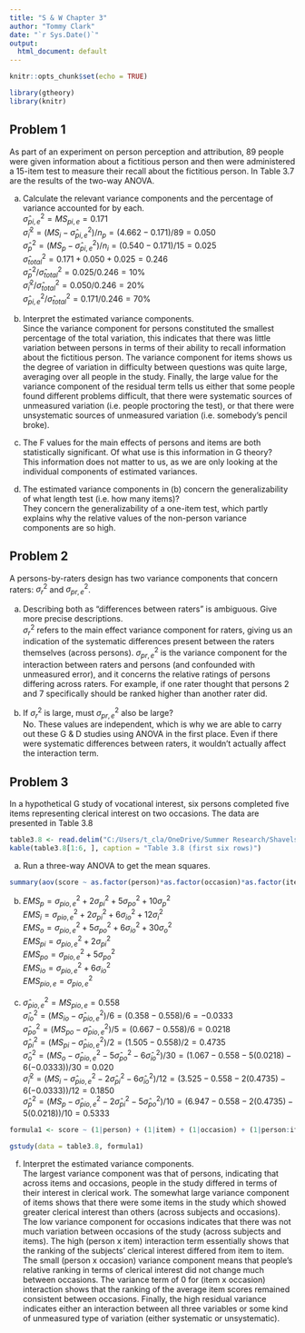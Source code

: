 ```yaml
---
title: "S & W Chapter 3"
author: "Tommy Clark"
date: "`r Sys.Date()`"
output:
  html_document: default
---
```


```r
knitr::opts_chunk$set(echo = TRUE)

library(gtheory)
library(knitr)
```

## Problem 1
As part of an experiment on person perception and attribution, 89 people were given information about a fictitious person and then were administered a 15-item test to measure their recall about the fictitious person. In Table 3.7 are the results of the two-way ANOVA.

a. Calculate the relevant variance components and the percentage of variance accounted for by each.\
$\hat{\sigma}_{pi,e}^2 = {MS}_{pi,e} = 0.171$\
$\hat{\sigma}_{{i}}^2 = ({MS}_i - \hat{\sigma}_{pi,e}^2)/{n_p} = (4.662 - 0.171)/89 = 0.050$\
$\hat{\sigma}_{{p}}^2 = ({MS}_p - \hat{\sigma}_{pi,e}^2)/{n_i} = (0.540 - 0.171)/15 = 0.025$\
$\hat{\sigma}_{{total}}^2 = 0.171 + 0.050 + 0.025 = 0.246$\
$\hat{\sigma}_{{p}}^2/\hat{\sigma}_{{total}}^2 = 0.025/0.246 = 10\%$\
$\hat{\sigma}_{{i}}^2/\hat{\sigma}_{{total}}^2 = 0.050/0.246 = 20\%$\
$\hat{\sigma}_{pi,e}^2/\hat{\sigma}_{{total}}^2 = 0.171/0.246 = 70\%$

b. Interpret the estimated variance components.\
Since the variance component for persons constituted the smallest percentage of the total variation, this indicates that there was little variation between persons in terms of their ability to recall information about the fictitious person. The variance component for items shows us the degree of variation in difficulty between questions was quite large, averaging over all people in the study. Finally, the large value for the variance component of the residual term tells us either that some people 
found different problems difficult, that there were systematic sources of unmeasured variation (i.e. people proctoring the test), or that there were unsystematic sources of unmeasured variation (i.e. somebody's pencil broke).

c. The F values for the main effects of persons and items are both statistically significant. Of what use is this information in G theory?\
This information does not matter to us, as we are only looking at the individual components of estimated variances.

d. The estimated variance components in (b) concern the generalizability of what length test (i.e. how many items)?\
They concern the generalizability of a one-item test, which partly explains why the relative values of the non-person variance components are so high.


## Problem 2
A persons-by-raters design has two variance components that concern raters: ${\sigma}_r^2$ and ${\sigma}_{pr,e}^2$.\

a. Describing both as "differences between raters" is ambiguous. Give more precise descriptions.\
${\sigma}_r^2$ refers to the main effect variance component for raters, giving us an indication of the systematic differences present between the raters themselves (across persons). ${\sigma}_{pr,e}^2$ is the variance component for the interaction between raters and persons (and confounded with unmeasured error), and it concerns the relative ratings of persons differing across raters. For example, if one rater thought that persons 2 and 7 specifically should be ranked higher than another rater did.\

b. If ${\sigma}_r^2$ is large, must ${\sigma}_{pr,e}^2$ also be large?\
No. These values are independent, which is why we are able to carry out these G & D studies using ANOVA in the first place. Even if there were systematic differences between raters, it wouldn't actually affect the interaction term.

## Problem 3
In a hypothetical G study of vocational interest, six persons completed five items representing clerical interest on two occasions. The data are presented in Table 3.8\
```r
table3.8 <- read.delim("C:/Users/t_cla/OneDrive/Summer Research/ShavelsonWebb1991_table3.8.txt")
kable(table3.8[1:6, ], caption = "Table 3.8 (first six rows)")
```
a. Run a three-way ANOVA to get the mean squares.\
```r
summary(aov(score ~ as.factor(person)*as.factor(occasion)*as.factor(item), data = table3.8))
```

b. 
${EMS}_p = {\sigma}_{pio,e}^2 + 2{\sigma}_{pi}^2 + 5{\sigma}_{po}^2 + 10{\sigma}_{p}^2$\
${EMS}_i = {\sigma}_{pio,e}^2 + 2{\sigma}_{pi}^2 + 6{\sigma}_{io}^2 + 12{\sigma}_{i}^2$\
${EMS}_o = {\sigma}_{pio,e}^2 + 5{\sigma}_{po}^2 + 6{\sigma}_{io}^2 + 30{\sigma}_{o}^2$\
${EMS}_{pi} = {\sigma}_{pio,e}^2 + 2{\sigma}_{pi}^2$\
${EMS}_{po} = {\sigma}_{pio,e}^2 + 5{\sigma}_{po}^2$\
${EMS}_{io} = {\sigma}_{pio,e}^2 + 6{\sigma}_{io}^2$\
${EMS}_{pio,e} = {\sigma}_{pio,e}^2$

c. 
$\hat{\sigma}_{pio,e}^2 = {MS}_{pio,e} = 0.558$\
$\hat{\sigma}_{io}^2 = ({MS}_{io} - \hat{\sigma}_{pio,e}^2)/6 = (0.358 - 0.558)/6 = -0.0333$\
$\hat{\sigma}_{po}^2 = ({MS}_{po} - \hat{\sigma}_{pio,e}^2)/5 = (0.667 - 0.558)/6 = 0.0218$\
$\hat{\sigma}_{pi}^2 = ({MS}_{pi} - \hat{\sigma}_{pio,e}^2)/2 = (1.505 - 0.558)/2 = 0.4735$\
$\hat{\sigma}_{o}^2 = ({MS}_{o} - \hat{\sigma}_{pio,e}^2 - 5\hat{\sigma}_{po}^2 - 6\hat{\sigma}_{io}^2)/30 = (1.067 - 0.558 - 5(0.0218) - 6(-0.0333))/30 = 0.020$\
$\hat{\sigma}_{i}^2 = ({MS}_{i} - \hat{\sigma}_{pio,e}^2 - 2\hat{\sigma}_{pi}^2 - 6\hat{\sigma}_{io}^2)/12 = (3.525 - 0.558 - 2(0.4735) - 6(-0.0333))/12 = 0.1850$\
$\hat{\sigma}_{p}^2 = ({MS}_{p} - \hat{\sigma}_{pio,e}^2 - 2\hat{\sigma}_{pi}^2 - 5\hat{\sigma}_{po}^2)/10 = (6.947 - 0.558 - 2(0.4735) - 5(0.0218))/10 = 0.5333$\

```r
formula1 <- score ~ (1|person) + (1|item) + (1|occasion) + (1|person:item) + (1|person:occasion) + (1|item:occasion)

gstudy(data = table3.8, formula1)
```
f. Interpret the estimated variance components.\
The largest variance component was that of persons, indicating that across items and occasions, people in the study differed in terms of their interest in clerical work. The somewhat large variance component of items shows that there were some items in the study which showed greater clerical interest than others (across subjects and occasions). The low variance component for occasions indicates that there was not much variation between occasions of the study (across subjects and items). The high (person x item) interaction term essentially shows that the ranking of the subjects' clerical interest differed from item to item. The small (person x occasion) variance component means that people's relative ranking in terms of clerical interest did not change much between occasions. The variance term of 0 for (item x occasion) interaction shows that the ranking of the average item scores remained consistent between occasions. Finally, the high residual variance indicates either an interaction between all three variables or some kind of unmeasured type of variation (either systematic or unsystematic).
